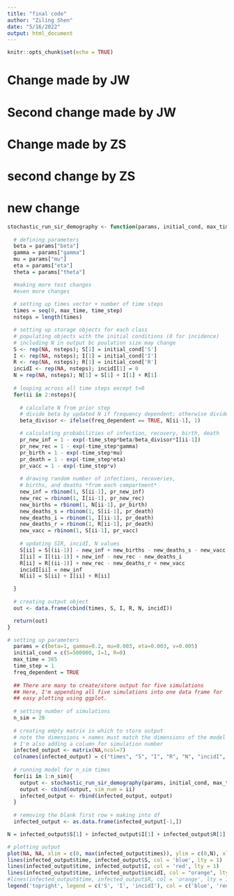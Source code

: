 ```yaml
---
title: "final code"
author: "Ziling Shen"
date: "5/16/2022"
output: html_document
---
```


```r
knitr::opts_chunk$set(echo = TRUE)
```

# Change made by JW
# Second change made by JW

# Change made by ZS
# second change by ZS
# new change

```r
stochastic_run_sir_demography <- function(params, initial_cond, max_time, time_step, freq_dependent){
  
  # defining parameters
  beta = params["beta"]
  gamma = params["gamma"]
  mu = params["mu"]
  eta = params["eta"]
  theta = params["theta"]

  #making more test changes 
  #even more changes
  
  # setting up times vector + number of time steps
  times = seq(0, max_time, time_step)
  nsteps = length(times)

  # setting up storage objects for each class
  # populating objects with the initial conditions (0 for incidence)
  # including N in output bc poulation size may change
  S <- rep(NA, nsteps); S[1] = initial_cond['S']
  I <- rep(NA, nsteps); I[1] = initial_cond['I']
  R <- rep(NA, nsteps); R[1] = initial_cond['R']
  incidI <- rep(NA, nsteps); incidI[1] = 0
  N = rep(NA, nsteps); N[1] = S[1] + I[1] + R[1]
  
  # looping across all time steps except t=0
  for(ii in 2:nsteps){
    
    # calculate N from prior step
    # divide beta by updated N if frequency dependent; otherwise divide by 1
    beta_divisor <- ifelse(freq_dependent == TRUE, N[ii-1], 1)

    # calculating probabilities of infection, recovery, birth, death
    pr_new_inf = 1 - exp(-time_step*beta/beta_divisor*I[ii-1])
    pr_new_rec = 1 - exp(-time_step*gamma)
    pr_birth = 1 - exp(-time_step*mu)
    pr_death = 1 - exp(-time_step*eta)
    pr_vacc = 1 - exp(-time_step*v)
    
    # drawing random number of infections, recoveries,
    # births, and deaths *from each compartment*
    new_inf = rbinom(1, S[ii-1], pr_new_inf)
    new_rec = rbinom(1, I[ii-1], pr_new_rec)
    new_births = rbinom(1, N[ii-1], pr_birth)
    new_deaths_s = rbinom(1, S[ii-1], pr_death)
    new_deaths_i = rbinom(1, I[ii-1], pr_death)
    new_deaths_r = rbinom(1, R[ii-1], pr_death)
    new_vacc = rbinom(1, S[ii-1], pr_vacc)
    
    # updating SIR, incidI, N values
    S[ii] = S[(ii-1)] - new_inf + new_births - new_deaths_s - new_vacc
    I[ii] = I[(ii-1)] + new_inf - new_rec - new_deaths_i
    R[ii] = R[(ii-1)] + new_rec - new_deaths_r + new_vacc
    incidI[ii] = new_inf
    N[ii] = S[ii] + I[ii] + R[ii]

  }
  
  # creating output object
  out <- data.frame(cbind(times, S, I, R, N, incidI))

  return(out)
}
```



```r
# setting up parameters
  params = c(beta=1, gamma=0.2, mu=0.003, eta=0.003, v=0.005)
  initial_cond = c(S=500000, I=1, R=0)
  max_time = 365
  time_step = 1
  freq_dependent = TRUE
  
  ## There are many to create/store output for five simulations
  ## Here, I'm appending all five simulations into one data frame for 
  ## easy plotting using ggplot. 
  
  # setting number of simulations
  n_sim = 20
  
  # creating empty matrix in which to store output
  # note the dimensions + names must match the dimensions of the model output!
  # I'm also adding a column for simulation number
  infected_output <- matrix(NA,ncol=7)
  colnames(infected_output) = c("times", "S", "I", "R", "N", "incidI", "sim_num")
  
  # running model for n_sim times
  for(ii in 1:n_sim){
    output <- stochastic_run_sir_demography(params, initial_cond, max_time, time_step, freq_dependent)
    output <- cbind(output, sim_num = ii)
    infected_output <- rbind(infected_output, output)
  }
  
  # removing the blank first row + making into df
  infected_output <- as.data.frame(infected_output[-1,])
```



```r
N = infected_output$S[1] + infected_output$I[1] + infected_output$R[1] ## total population size

# plotting output
plot(NA, NA, xlim = c(0, max(infected_output$times)), ylim = c(0,N), xlab = 'time', ylab = 'num. population')
lines(infected_output$time, infected_output$S, col = 'blue', lty = 1)
lines(infected_output$time, infected_output$I, col = 'red', lty = 1)
lines(infected_output$time, infected_output$incidI, col = "orange", lty = 1)
#lines(infected_output$time, infected_output$R, col = 'orange', lty = 1)
legend('topright', legend = c('S', 'I', 'incidI'), col = c('blue', 'red', 'orange'), pch = 16)
```
























